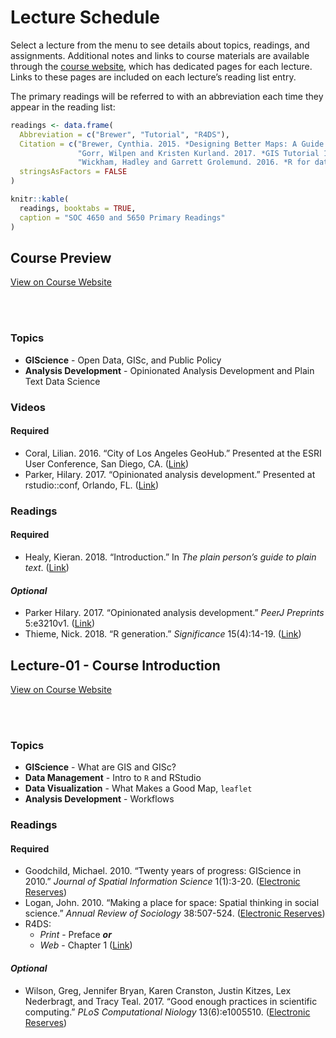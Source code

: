 # Lecture Schedule

Select a lecture from the menu to see details about topics, readings, and assignments. Additional notes and links to course materials are available through the [course website](https://slu-soc5050.github.io), which has dedicated pages for each lecture. Links to these pages are included on each lecture's reading list entry. 

The primary readings will be referred to with an abbreviation each time they appear in the reading list:

```r
readings <- data.frame(
  Abbreviation = c("Brewer", "Tutorial", "R4DS"),
  Citation = c("Brewer, Cynthia. 2015. *Designing Better Maps: A Guide for GIS users*. Redlands, CA: ESRI Press.", 
               "Gorr, Wilpen and Kristen Kurland. 2017. *GIS Tutorial 1 for ArcGIS Pro.* Redlands, CA: ESRI Press.",
               "Wickham, Hadley and Garrett Grolemund. 2016. *R for data science: import, tidy, transform, visualize, and model data*. Sebastopol, CA: O'Reilly Media, Inc."),
  stringsAsFactors = FALSE
)

knitr::kable(
  readings, booktabs = TRUE,
  caption = "SOC 4650 and 5650 Primary Readings"
)
```

## Course Preview {-}

<div class="button"><a href="https://slu-soc5650.github.io/docs/course-preview/" target="_blank">View on Course Website</a></div>

<br>
<br>

### Topics {-}

* **GIScience** - Open Data, GISc, and Public Policy
- **Analysis Development** - Opinionated Analysis Development and Plain Text Data Science

### Videos {-}

#### Required {-}

* Coral, Lilian. 2016. "City of Los Angeles GeoHub." Presented at the ESRI User Conference, San Diego, CA. (<a href="https://slu-soc5050.github.io/course-preview/#open-data-and-gis-in-los-angeles" target="_blank">Link</a>)
* Parker, Hilary. 2017. "Opinionated analysis development." Presented at rstudio::conf, Orlando, FL. (<a href="https://slu-soc5050.github.io/course-preview/#analysis-development" target="_blank">Link</a>)

### Readings {-}

#### Required {-}

* Healy, Kieran. 2018. "Introduction." In *The plain person's guide to plain text*. (<a href="http://plain-text.co/index.html" target="_blank">Link</a>) 

#### *Optional* {-}

* Parker Hilary. 2017. "Opinionated analysis development." *PeerJ Preprints* 5:e3210v1. (<a href="https://doi.org/10.7287/peerj.preprints.3210v1" target="_blank">Link</a>) 
* Thieme, Nick. 2018. "R generation." *Significance* 15(4):14-19. (<a href="https://rss.onlinelibrary.wiley.com/doi/10.1111/j.1740-9713.2018.01169.x" target="_blank">Link</a>) 

## Lecture-01 - Course Introduction {-}

<div class="button"><a href="https://slu-soc5650.github.io/docs/lecture-01/" target="_blank">View on Course Website</a></div>

<br>
<br>

### Topics {-}

* **GIScience** - What are GIS and GISc?
* **Data Management** - Intro to `R` and RStudio
* **Data Visualization** - What Makes a Good Map, `leaflet`
* **Analysis Development** - Workflows

### Readings {-}

#### Required {-}

* Goodchild, Michael. 2010. "Twenty years of progress: GIScience in 2010." *Journal of Spatial Information Science* 1(1):3-20. (<a href="http://eres.slu.edu/eres/coursepage.aspx?cid=4444" target="_blank">Electronic Reserves</a>)
* Logan, John. 2010. "Making a place for space: Spatial thinking in social science." *Annual Review of Sociology* 38:507-524. (<a href="http://eres.slu.edu/eres/coursepage.aspx?cid=4444" target="_blank">Electronic Reserves</a>)
* R4DS:
    - *Print* - Preface ***or***
    - *Web* - Chapter 1 (<a href="http://r4ds.had.co.nz" target="_blank">Link</a>)

#### *Optional* {-}

* Wilson, Greg, Jennifer Bryan, Karen Cranston, Justin Kitzes, Lex Nederbragt, and Tracy Teal. 2017. "Good enough practices in scientific computing." *PLoS Computational Niology* 13(6):e1005510. (<a href="http://eres.slu.edu/eres/coursepage.aspx?cid=4444" target="_blank">Electronic Reserves</a>)
